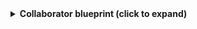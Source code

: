 <details>
<summary><b>Collaborator blueprint (click to expand)</b></summary>

```json showLineNumbers
{
  "identifier": "githubCollaborator",
  "title": "Github Collaborator",
  "icon": "Github",
  "schema": {
    "properties": {
      "login": {
        "type": "string",
        "title": "Login"
      },
      "url": {
        "type": "string",
        "title": "Url",
        "format": "url"
      },
      "type": {
        "type": "string",
        "title": "Type"
      },
      "site_admin": {
        "type": "boolean",
        "title": "Site admin"
      },
      "role": {
        "type": "string",
        "title": "Role"
      }
    },
    "required": [
      "login"
    ]
  },
  "mirrorProperties": {},
  "calculationProperties": {},
  "aggregationProperties": {},
  "relations": {
    "repository": {
      "title": "repository",
      "target": "githubRepository",
      "required": true,
      "many": false
    }
  }
}
```

</details>
